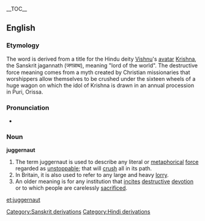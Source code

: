 {{wikipedia}}
__TOC__
==English==
===Etymology===
The word is derived from a title for the Hindu deity [[Vishnu]]'s [[avatar]] [[Krishna]], the Sanskrit jagannath (जगन्नाथ), meaning "lord of the world". The destructive force meaning comes from a myth created by Christian missionaries that worshippers allow themselves to be crushed under the sixteen wheels of a huge wagon on which the idol of Krishna is drawn in an annual procession in Puri, Orissa.

===Pronunciation===
*{{audio|en-us-juggernaut.ogg|Audio (US)}}

===Noun===
'''juggernaut'''

#The term juggernaut is used to describe any literal or [[metaphorical]] [[force]] regarded as [[unstoppable]]; that will [[crush]] all in its path.
#In Britain, it is also used to refer to any large and heavy [[lorry]].
#An older meaning is for any institution that [[incites]] [[destructive]] [[devotion]] or to which people are carelessly [[sacrificed]].
[[Category:Sanskrit derivations]]
[[Category:Hindi derivations]]

[[et:juggernaut]]